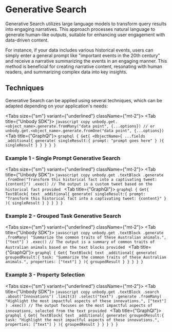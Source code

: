 
# Generative Search

Generative Search utilizes large language models to transform query results into engaging narratives. This approach processes natural language to generate human-like outputs, suitable for enhancing user engagement with data-driven content.

For instance, if your data includes various historical events, users can simply enter a general prompt like "important events in the 20th century" and receive a narrative summarizing the events in an engaging manner. This method is beneficial for creating narrative content, resonating with human readers, and summarizing complex data into key insights.

## Techniques
Generative Search can be applied using several techniques, which can be adapted depending on your application's needs:

<Tabs size={"sm"} variant={"underlined"} className={"mt-2"}>
    <Tab title={"Unbody SDK"}>
        ```javascript copy
        unbody.get.<object_name>.generate.fromMany("data point", {...options})
        // or
        unbody.get.<object_name>.generate.fromOne("data point", {...options})
        ```
    </Tab>
    <Tab title={"GraphQl"}>
        ```graphql
        {
            Get{
                <ObjectName>{
                    ...fields
                    _additional{
                        generate(
                            singleResult:{
                                prompt: "prompt goes here"
                            }
                        ){
                            singleResult
                        }
                    }
                }
            }
        }
        ```
    </Tab>
</Tabs>

### Example 1 - Single Prompt Generative Search

<Tabs size={"sm"} variant={"underlined"} className={"mt-2"}>
    <Tab title={"Unbody SDK"}>
        ```javascript copy
        unbody.get
            .textBlock
            .generate
            .fromOne("Transform this historical fact into a captivating tweet: {content}")
            .exec()
        // The output is a custom tweet based on the historical fact provided
        ```
    </Tab>
    <Tab title={"GraphQl"}>
        ```graphql
        {
            Get{
                TextBlock{
                    text
                    _additional{
                        generate(
                            singleResult:{
                                prompt: "Transform this historical fact into a captivating tweet: {content}"
                            }
                        ){
                            singleResult
                        }
                    }
                }
            }
        }
        ```
    </Tab>
</Tabs>

### Example 2 - Grouped Task Generative Search

<Tabs size={"sm"} variant={"underlined"} className={"mt-2"}>
    <Tab title={"Unbody SDK"}>
        ```javascript copy
        unbody.get
            .textBlock
            .generate
            .fromMany(
                "Summarize the common traits of these Australian animals.",
                ["text"]
            )
            .exec()
        // The output is a summary of common traits of Australian animals based on the text blocks provided
        ```
    </Tab>
    <Tab title={"GraphQl"}>
        ```graphql
        {
            Get{
                TextBlock{
                    text
                    _additional{
                        generate(
                            groupedResult:{
                                task: "Summarize the common traits of these Australian animals.",
                                properties: ["text"]
                            }
                        ){
                            groupedResult
                        }
                    }
                }
            }
        }
        ```
    </Tab>
</Tabs>

### Example 3 - Property Selection

<Tabs size={"sm"} variant={"underlined"} className={"mt-2"}>
    <Tab title={"Unbody SDK"}>
        ```javascript copy
        unbody.get
            .textBlock
            .search
            .about("Innovations")
            .limit(3)
            .select("text")
            .generate
            .fromMany(
                "Highlight the most impactful aspects of these innovations.",
                ["text"]
            )
            .exec()
        // The output focuses on the most impactful aspects of innovations, selected from the text provided
        ```
    </Tab>
    <Tab title={"GraphQl"}>
        ```graphql
        {
            Get{
                TextBlock{
                    text
                    _additional{
                        generate(
                            groupedResult:{
                                task: "Highlight the most impactful aspects of these innovations.",
                                properties: ["text"]
                            }
                        ){
                            groupedResult
                        }
                    }
                }
            }
        }
        ```
    </Tab>
</Tabs>
